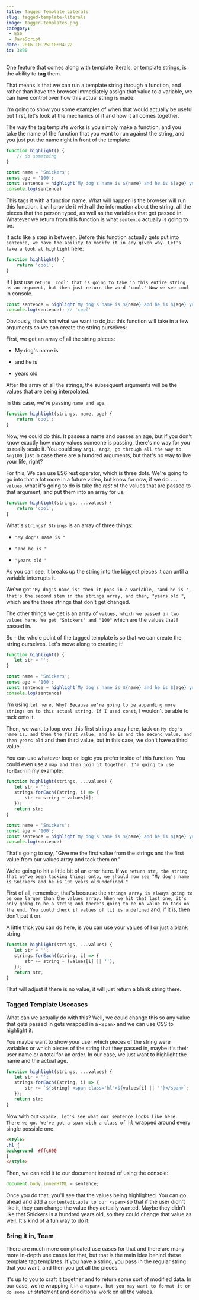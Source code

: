 ```yaml
---
title: Tagged Template Literals
slug: tagged-template-literals
image: tagged-templates.png
category:
 - ES6
 - JavaScript
date: 2016-10-25T10:04:22
id: 3890
---
```


One feature that comes along with template literals, or template strings, is the ability to **tag** them.

That means is that we can run a template string through a function, and rather than have the browser immediately assign that value to a variable, we can have control over how this actual string is made.

I'm going to show you some examples of when that would actually be useful but first, let's look at the mechanics of it and how it all comes together.

The way the tag template works is you simply make a function, and you take the name of the function that you want to run against the string, and you just put the name right in front of the template:


```js
function highlight() {
    // do something
}

const name = 'Snickers';
const age = '100';
const sentence = highlight`My dog's name is ${name} and he is ${age} years old`;
console.log(sentence)
```

This tags it with a function name. What will happen is the browser will run this function, it will provide it with all the information about the string, all the pieces that the person typed, as well as the variables that get passed in. Whatever we return from this function is what `sentence` actually is going to be.

It acts like a step in between. Before this function actually gets put into `sentence, we have the ability to modify it in any given way. Let's take a look at highlight` here:


```js
function highlight() {
    return 'cool';
}
```

If I just use `return 'cool' that is going to take in this entire string as an argument, but then just return the word "cool." Now we see cool` in console.


```js
const sentence = highlight`My dog's name is ${name} and he is ${age} years old`;
console.log(sentence); // 'cool'
```

Obviously, that's not what we want to do,but this function will take in a few arguments so we can create the string ourselves:

First, we get an array of all the string pieces:



* My dog's name is

* and he is

* years old



After the array of all the strings, the subsequent arguments will be the values that are being interpolated.

In this case, we're passing `name and age`.


```js
function highlight(strings, name, age) {
    return 'cool';
}
```

Now, we could do this. It passes a name and passes an age, but if you don't know exactly how many values someone is passing, there's no way for you to really scale it. You could say `Arg1, Arg2, go through all the way to Arg100`, just in case there are a hundred arguments, but that's no way to live your life, right?

For this, We can use ES6 rest operator, which is three dots. We're going to go into that a lot more in a future video, but know for now, if we do `... values`, what it's going to do is take the <em>rest</em> of the values that are passed to that argument, and put them into an array for us.


```js
function highlight(strings, ...values) {
    return 'cool';
}
```

What's `strings? Strings` is an array of three things:



* `"My dog's name is "`

* `"and he is "` 

* `"years old "` 



As you can see, it breaks up the string into the biggest pieces it can until a variable interrupts it.

We've got `"My dog's name is" then it pops in a variable, "and he is ", that's the second item in the strings array, and then, "years old "`, which are the three strings that don't get changed.

The other things we get is an array of `values, which we passed in two values here. We get "Snickers" and "100"` which are the values that I passed in.

So - the whole point of the tagged template is so that we can create the string ourselves. Let's move along to creating it!


```js
function highlight() {
   let str = ''; 
}

const name = 'Snickers';
const age = '100';
const sentence = highlight`My dog's name is ${name} and he is ${age} years old`;
console.log(sentence)
```

I'm using `let here. Why? Because we're going to be appending more strings on to this actual string. If I used const`, I wouldn't be able to tack onto it.

Then, we want to loop over this first strings array here, tack on `My dog's name is, and then the first value, and he is and the second value, and then years old` and then third value, but in this case, we don't have a third value.

You can use whatever loop or logic you prefer inside of this function. You could even use a `map and then join it together. I'm going to use forEach` in my example:


```js
function highlight(strings, ...values) {
   let str = '';
   strings.forEach((string, i) => {
       str += string + values[i];
   });
   return str;
}

const name = 'Snickers';
const age = '100';
const sentence = highlight`My dog's name is ${name} and he is ${age} years old`;
console.log(sentence)
```

That's going to say, "Give me the first value from the strings and the first value from our values array and tack them on."

We're going to hit a little bit of an error here. If we `return str, the string that we've been tacking things onto, we should now see "My dog's name is Snickers and he is 100 years oldundefined."`

First of all, remember, that's because the `strings array is always going to be one larger than the values array. When we hit that last one, it's only going to be a string and there's going to be no value to tack on the end. You could check if values of [i] is undefined` and, if it is, then don't put it on.

A little trick you can do here, is you can use your values of I or just a blank string:


```js
function highlight(strings, ...values) {
   let str = '';
   strings.forEach((string, i) => {
       str += string + (values[i] || '');
   });
   return str;
}
```

That will adjust if there is no value, it will just return a blank string there.

<h3>Tagged Template Usecases</h3>

What can we actually do with this? Well, we could change this so any value that gets passed in gets wrapped in a `<span>` and we can use CSS to highlight it.

You maybe want to show your user which pieces of the string were variables or which pieces of the string that they passed in, maybe it's their user name or a total for an order. In our case, we just want to highlight the name and the actual age.


```js
function highlight(strings, ...values) {
   let str = '';
   strings.forEach((string, i) => {
       str += `${string} <span class='hl'>${values[i] || ''}</span>`;
   });
   return str;
}
```

Now with our `<span>, let's see what our sentence looks like here. There we go. We've got a span with a class of hl` wrapped around every single possible one.


```html
<style>
.hl {
background: #ffc600
}
</style>
```

Then, we can add it to our document instead of using the console:


```js
document.body.innerHTML = sentence;
```

Once you do that, you'll see that the values being highlighted. You can go ahead and add a `contenteditable to our <span>` so that if the user didn't like it, they can change the value they actually wanted. Maybe they didn't like that Snickers is a hundred years old, so they could change that value as well. It's kind of a fun way to do it.

<h3>Bring it in, Team</h3>

There are much more complicated use cases for that and there are many more in-depth use cases for that, but that is the main idea behind these template tag templates. If you have a string, you pass in the regular string that you want, and then you get all the pieces.

It's up to you to craft it together and to return some sort of modified data. In our case, we're wrapping it in a `<span>, but you may want to format it or do some if` statement and conditional work on all the values.
